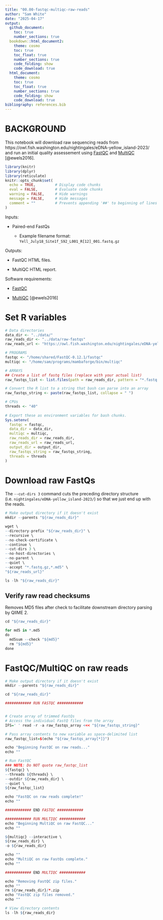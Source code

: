 ```yaml
---
title: "00.00-fastqc-multiqc-raw-reads"
author: "Sam White"
date: "2025-04-17"
output: 
  github_document:
    toc: true
    number_sections: true
  bookdown::html_document2:
    theme: cosmo
    toc: true
    toc_float: true
    number_sections: true
    code_folding: show
    code_download: true
  html_document:
    theme: cosmo
    toc: true
    toc_float: true
    number_sections: true
    code_folding: show
    code_download: true
bibliography: references.bib
---
```


# BACKGROUND

This notebook will download raw sequencing reads from https://owl.fish.washington.edu/nightingales/eDNA-yellow_island-2023/ and run an initial quality assessement using [FastQC](https://github.com/s-andrews/FastQC) and [MultiQC](https://github.com/MultiQC/MultiQC) [@ewels2016].

```r
library(knitr)
library(dplyr)
library(reticulate)
knitr::opts_chunk$set(
  echo = TRUE,         # Display code chunks
  eval = FALSE,        # Evaluate code chunks
  warning = FALSE,     # Hide warnings
  message = FALSE,     # Hide messages
  comment = ""         # Prevents appending '##' to beginning of lines in code output
)
```

Inputs:

- Paired-end FastQs

  - Example filename format: `Yell_July18_Site1f_S92_L001_R[12]_001.fastq.gz`

Outputs:

- FastQC HTML files.

- MultiQC HTML report.

Software requirements:

-   [FastQC](https://github.com/s-andrews/FastQC)

-   [MultiQC](https://github.com/MultiQC/MultiQC) [@ewels2016]

# Set R variables

```r

# Data directories
data_dir <- "../data/"
raw_reads_dir <- "../data/raw-fastqs"
raw_reads_url <- "https://owl.fish.washington.edu/nightingales/eDNA-yellow_island-2023/"

# PROGRAMS
fastqc <- "/home/shared/FastQC-0.12.1/fastqc"
multiqc <- "/home/sam/programs/mambaforge/bin/multiqc"

# ARRAYS
## Create a list of fastq files (replace with your actual list)
raw_fastqs_list <- list.files(path = raw_reads_dir, pattern = "*.fastq.gz", full.names = TRUE)

# Convert the R list to a string that bash can parse into an array
raw_fastqs_string <- paste(raw_fastqs_list, collapse = " ")

# CPUs
threads <- "40"
                           
# Export these as environment variables for bash chunks.
Sys.setenv(
  fastqc = fastqc,
  data_dir = data_dir,
  multiqc = multiqc, 
  raw_reads_dir = raw_reads_dir,
  raw_reads_url = raw_reads_url,
  output_dir = output_dir,
  raw_fastqs_string = raw_fastqs_string,
  threads = threads
)

```

# Download raw FastQs

The `--cut-dirs 3` command cuts the preceding directory structure (i.e. `nightingales/eDNA-yellow_island-2023/`)
so that we just end up with the reads.

```r
# Make output directory if it doesn't exist
mkdir --parents "${raw_reads_dir}"

wget \
--directory-prefix "${raw_reads_dir}" \
--recursive \
--no-check-certificate \
--continue \
--cut-dirs 3 \
--no-host-directories \
--no-parent \
--quiet \
--accept "*.fastq.gz,*.md5" \
"${raw_reads_url}"

ls -lh "${raw_reads_dir}"
```

## Verify raw read checksums

Removes MD5 files after check to facilitate downstream directory parsing by QIIME 2.
```r

cd "${raw_reads_dir}"

for md5 in *.md5
do
  md5sum --check "${md5}"
  rm "${md5}"
done
```


# FastQC/MultiQC on raw reads

```r

# Make output directory if it doesn't exist
mkdir --parents "${raw_reads_dir}"

cd "${raw_reads_dir}"

############ RUN FASTQC ############


# Create array of trimmed FastQs
# Access the individual FastQ files from the array
IFS=' ' read -r -a raw_fastqs_array <<< "${raw_fastqs_string}"

# Pass array contents to new variable as space-delimited list
raw_fastqc_list=$(echo "${raw_fastqs_array[*]}")

echo "Beginning FastQC on raw reads..."
echo ""

# Run FastQC
### NOTE: Do NOT quote raw_fastqc_list
${fastqc} \
--threads ${threads} \
--outdir ${raw_reads_dir} \
--quiet \
${raw_fastqc_list}

echo "FastQC on raw reads complete!"
echo ""

############ END FASTQC ############

############ RUN MULTIQC ############
echo "Beginning MultiQC on raw FastQC..."
echo ""

${multiqc} --interactive \
${raw_reads_dir} \
-o ${raw_reads_dir}

echo ""
echo "MultiQC on raw FastQs complete."
echo ""

############ END MULTIQC ############

echo "Removing FastQC zip files."
echo ""
rm ${raw_reads_dir}/*.zip
echo "FastQC zip files removed."
echo ""
```

```r

# View directory contents
ls -lh ${raw_reads_dir}

```
